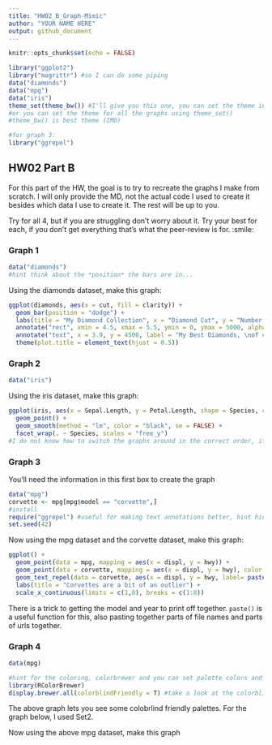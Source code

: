 ```yaml
---
title: "HW02_B_Graph-Mimic"
author: "YOUR NAME HERE"
output: github_document
---
```


```r
knitr::opts_chunk$set(echo = FALSE)
```


```r
library("ggplot2")
library("magrittr") #so I can do some piping
data("diamonds")
data("mpg")
data("iris")
theme_set(theme_bw()) #I'll give you this one, you can set the theme individually for graphs
#or you can set the theme for all the graphs using theme_set()
#theme_bw() is best theme (IMO)

#for graph 3:
library("ggrepel")


```

## HW02 Part B

For this part of the HW, the goal is to try to recreate the graphs I make from scratch. I will only provide the MD, not the actual code I used to create it besides which data I use to create it. The rest will be up to you. 

Try for all 4, but if you are struggling don't worry about it. Try your best for each, if you don't get everything that's what the peer-review is for. :smile:


### Graph 1
```r
data("diamonds")
#hint think about the *position* the bars are in...
```


Using the diamonds dataset, make this graph:
```r
ggplot(diamonds, aes(x = cut, fill = clarity)) +
  geom_bar(position = "dodge") +
  labs(title = "My Diamond Collection", x = "Diamond Cut", y = "Number of Diamonds", subtitle = "Boxplot representing the number of diamonds in my diamond collection by \ntype of cut quality and clarity of diamond") +
  annotate("rect", xmin = 4.5, xmax = 5.5, ymin = 0, ymax = 5000, alpha = 0.3) +
  annotate("text", x = 3.9, y = 4500, label = "My Best Diamonds, \nof course") +
  theme(plot.title = element_text(hjust = 0.5))

```

### Graph 2
```r
data("iris")
```

Using the iris dataset, make this graph:
```r
ggplot(iris, aes(x = Sepal.Length, y = Petal.Length, shape = Species, color = Species)) +
  geom_point() +
  geom_smooth(method = "lm", color = "black", se = FALSE) +
  facet_wrap(. ~ Species, scales = "free_y") 
#I do not know how to switch the graphs around in the correct order, if I have time I'll go back and play with this one more later
```


### Graph 3
You'll need the information in this first box to create the graph
```r
data("mpg")
corvette <- mpg[mpg$model == "corvette",]
#install
require("ggrepel") #useful for making text annotations better, hint hint
set.seed(42)
```

Now using the mpg dataset and the corvette dataset, make this graph:

```r
ggplot() +
  geom_point(data = mpg, mapping = aes(x = displ, y = hwy)) +
  geom_point(data = corvette, mapping = aes(x = displ, y = hwy), color = "blue") +
  geom_text_repel(data = corvette, aes(x = displ, y = hwy, label= paste("Corvette,",year))) +
  labs(title = "Corvettes are a bit of an outlier") +
  scale_x_continuous(limits = c(1,8), breaks = c(1:8))
```

There is a trick to getting the model and year to print off together. `paste()` is a useful function for this, also pasting together parts of file names and parts of urls together. 


### Graph 4 
```r
data(mpg)

#hint for the coloring, colorbrewer and you can set palette colors and make your graphs colorblind friendly
library(RColorBrewer)
display.brewer.all(colorblindFriendly = T) #take a look at the colorblindfriendly options
```

The above graph lets you see some colobrlind friendly palettes. For the graph below, I used Set2.



Now using the above mpg dataset, make this graph

```r

```




